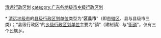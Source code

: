 [[category:清远行政区划|]]
[[category:广东各地级市乡级行政区划|category:广东各地级市乡级行政区划]]
{{catmore|清远市|广东省清远市}}
<br>{{hideh
|Head = [[清远市|清远]][[:Category:清远区县市|各区县市]]所辖[[街道_(行政区划)|街道]]与[[:Category:清远建制镇|镇]]
|FrameStyle   = border:solid 1px #000080;
|HeadStyle    = text-align:center;background:transparent;
|ContentStyle = background: #99CCFF;
}}<br>
* [[清远市|清远地级市]]的[[县级行政区|县级行政区划单位]]类型为“'''区县市'''”（即[[市辖区|市辖区]]、县与县级市三类）；“县级行政区”的[[乡级行政区划|乡级行政区划单位]]主要为“镇”（建制镇）与“[[街道_(行政区划)|街道]]”，仅有三个民族乡。
{{乡级行政区划分类说明}}
{{廣東省清遠市清城區行政區劃|state =expanded}}<br>
{{英德市行政区划|state =expanded}}<br>
{{连州市行政区划|state =expanded}}<br>
{{佛冈县行政区划|state =expanded}}<br>
{{阳山县行政区划|state =expanded}}<br>
{{清新县行政区划|state =expanded}}<br>
{{连山壮族瑶族自治县行政区划|state =expanded}}<br>
{{连南瑶族自治县行政区划|state =expanded}}
{{hidef}}